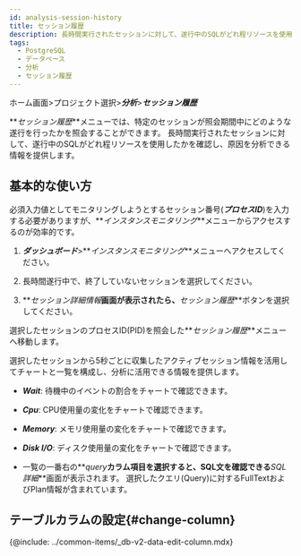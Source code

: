 ```yaml
---
id: analysis-session-history
title: セッション履歴
description: 長時間実行されたセッションに対して、遂行中のSQLがどれ程リソースを使用したかを確認し、原因を分析することができます。
tags:
  - PostgreSQL
  - データベース
  - 分析
  - セッション履歴
---
```


ホーム画面>プロジェクト選択>**_分析_**>**_セッション履歴_**

**_セッション履歴_**メニューでは、特定のセッションが照会期間中にどのような遂行を行ったかを照会することができます。 長時間実行されたセッションに対して、遂行中のSQLがどれ程リソースを使用したかを確認し、原因を分析できる情報を提供します。

## 基本的な使い方

必須入力値としてモニタリングしようとするセッション番号(**_プロセスID_**)を入力する必要がありますが、**_インスタンスモニタリング_**メニューからアクセスするのが効率的です。

1. **_ダッシュボード_**>**_インスタンスモニタリング_**メニューへアクセスしてください。

2. 長時間遂行中で、終了していないセッションを選択してください。

   <ImgLang img='db-session-history-01.png' desc='インスタンス' />

3. **_セッション詳細情報_**画面が表示されたら、**_セッション履歴_**ボタンを選択してください。

   <ImgLang img='db-session-history-02.png' desc='セッション履歴' />

選択したセッションのプロセスID(PID)を照会した**_セッション履歴_**メニューへ移動します。

<ImgLang img='db-session-history-03.png' desc='セッション履歴' />

選択したセッションから5秒ごとに収集したアクティブセッション情報を活用してチャートと一覧を構成し、分析に活用できる情報を提供します。 

- **_Wait_**: 待機中のイベントの割合をチャートで確認できます。

- **_Cpu_**: CPU使用量の変化をチャートで確認できます。

- **_Memory_**: メモリ使用量の変化をチャートで確認できます。

- **_Disk I/O_**: ディスク使用量の変化をチャートで確認できます。

- 一覧の一番右の**_query_**カラム項目を選択すると、SQL文を確認できる**_SQL詳細_**画面が表示されます。 選択したクエリ(Query)に対するFullTextおよびPlan情報が含まれています。

## テーブルカラムの設定{#change-column}

{@include: ../common-items/_db-v2-data-edit-column.mdx}
